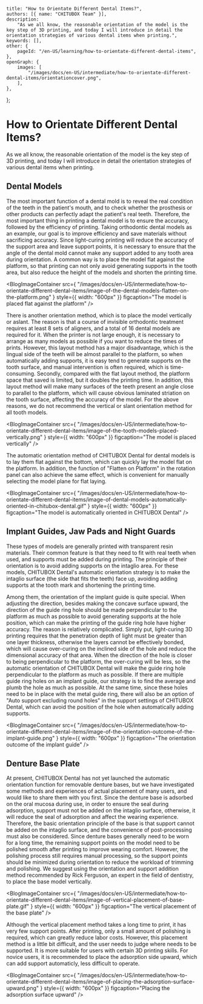 	title: "How to Orientate Different Dental Items?",
	authors: [{ name: "CHITUBOX Team" }],
	description:
		"As we all know, the reasonable orientation of the model is the key step of 3D printing, and today I will introduce in detail the orientation strategies of various dental items when printing.",
	keywords: [],
	other: {
		pageId: "/en-US/learning/how-to-orientate-different-dental-items",
	},
	openGraph: {
		images: [
			"/images/docs/en-US/intermediate/how-to-orientate-different-dental-items/orientationcover.png",
		],
	},
};

# How to Orientate Different Dental Items?

As we all know, the reasonable orientation of the model is the key step of 3D printing, and today I will introduce in detail the orientation strategies of various dental items when printing.

## Dental Models

The most important function of a dental mold is to reveal the real condition of the teeth in the patient's mouth, and to check whether the prosthesis or other products can perfectly adapt the patient's real teeth. Therefore, the most important thing in printing a dental model is to ensure the accuracy, followed by the efficiency of printing. Taking orthodontic dental models as an example, our goal is to improve efficiency and save materials without sacrificing accuracy. Since light-curing printing will reduce the accuracy of the support area and leave support points, it is necessary to ensure that the angle of the dental mold cannot make any support added to any tooth area during orientation. A common way is to place the model flat against the platform, so that printing can not only avoid generating supports in the tooth area, but also reduce the height of the models and shorten the printing time.

<BlogImageContainer
	src={
		"/images/docs/en-US/intermediate/how-to-orientate-different-dental-items/image-of-the-dental-models-flatten-on-the-platform.png"
	}
	style={{ width: "600px" }}
	figcaption="The model is placed flat against the platform"
/>

There is another orientation method, which is to place the model vertically or aslant. The reason is that a course of invisible orthodontic treatment requires at least 8 sets of aligners, and a total of 16 dental models are required for it. When the printer is not large enough, it is necessary to arrange as many models as possible if you want to reduce the times of prints. However, this layout method has a major disadvantage, which is the lingual side of the teeth will be almost parallel to the platform, so when automatically adding supports, it is easy tend to generate supports on the tooth surface, and manual intervention is often required, which is time-consuming. Secondly, compared with the flat layout method, the platform space that saved is limited, but it doubles the printing time. In addition, this layout method will make many surfaces of the teeth present an angle close to parallel to the platform, which will cause obvious laminated striation on the tooth surface, affecting the accuracy of the model. For the above reasons, we do not recommend the vertical or slant orientation method for all tooth models.

<BlogImageContainer
	src={
		"/images/docs/en-US/intermediate/how-to-orientate-different-dental-items/image-of-the-tooth-models-placed-vertically.png"
	}
	style={{ width: "600px" }}
	figcaption="The model is placed vertically"
/>

The automatic orientation method of CHITUBOX Dental for dental models is to lay them flat against the bottom, which can quickly lay the model flat on the platform. In addition, the function of "Flatten on Platform" in the rotation panel can also achieve the same effect, which is convenient for manually selecting the model plane for flat laying.

<BlogImageContainer
	src={
		"/images/docs/en-US/intermediate/how-to-orientate-different-dental-items/image-of-dental-models-automatically-oriented-in-chitubox-dental.gif"
	}
	style={{ width: "600px" }}
	figcaption="The model is automatically oriented in CHITUBOX Dental"
/>

## Implant Guides, Jaw Pads and Night Guards

These types of models are generally printed with transparent resin materials. Their common feature is that they need to fit with real teeth when used, and supports must be added during printing. The principle of their orientation is to avoid adding supports on the intaglio area. For these models, CHITUBOX Dental's automatic orientation strategy is to make the intaglio surface (the side that fits the teeth) face up, avoiding adding supports at the tooth mark and shortening the printing time.

Among them, the orientation of the implant guide is quite special. When adjusting the direction, besides making the concave surface upward, the direction of the guide ring hole should be made perpendicular to the platform as much as possible to avoid generating supports at the hole position, which can make the printing of the guide ring hole have higher accuracy. The reason is relatively complicated. Simply put, light-curing 3D printing requires that the penetration depth of light must be greater than one layer thickness, otherwise the layers cannot be effectively bonded, which will cause over-curing on the inclined side of the hole and reduce the dimensional accuracy of that area. When the direction of the hole is closer to being perpendicular to the platform, the over-curing will be less, so the automatic orientation of CHITUBOX Dental will make the guide ring hole perpendicular to the platform as much as possible. If there are multiple guide ring holes on an implant guide, our strategy is to find the average and plumb the hole as much as possible. At the same time, since these holes need to be in place with the metal guide ring, there will also be an option of "Auto support excluding round holes" in the support settings of CHITUBOX Dental, which can avoid the position of the hole when automatically adding supports.

<BlogImageContainer
	src={
		"/images/docs/en-US/intermediate/how-to-orientate-different-dental-items/image-of-the-orientation-outcome-of-the-implant-guide.png"
	}
	style={{ width: "600px" }}
	figcaption="The orientation outcome of the implant guide"
/>

## Denture Base Plate

At present, CHITUBOX Dental has not yet launched the automatic orientation function for removable denture bases, but we have investigated some methods and experiences of actual placement of many users, and would like to share them with you first. Since the denture base is adsorbed on the oral mucosa during use, in order to ensure the seal during adsorption, support must not be added on the intaglio surface, otherwise, it will reduce the seal of adsorption and affect the wearing experience. Therefore, the basic orientation principle of the base is that support cannot be added on the intaglio surface, and the convenience of post-processing must also be considered. Since denture bases generally need to be worn for a long time, the remaining support points on the model need to be polished smooth after printing to improve wearing comfort. However, the polishing process still requires manual processing, so the support points should be minimized during orientation to reduce the workload of trimming and polishing. We suggest using the orientation and support addition method recommended by Rick Ferguson, an expert in the field of dentistry, to place the base model vertically.

<BlogImageContainer
	src={
		"/images/docs/en-US/intermediate/how-to-orientate-different-dental-items/image-of-vertical-placement-of-base-plate.gif"
	}
	style={{ width: "600px" }}
	figcaption="The vertical placement of the base plate"
/>

Although the vertical placement method takes a long time to print, it has very few support points. After printing, only a small amount of polishing is required, which can greatly reduce labor costs. However, this placement method is a little bit difficult, and the user needs to judge where needs to be supported. It is more suitable for users with certain 3D printing skills. For novice users, it is recommended to place the adsorption side upward, which can add support automaticly, less difficult to operate.

<BlogImageContainer
	src={
		"/images/docs/en-US/intermediate/how-to-orientate-different-dental-items/image-of-placing-the-adsorption-surface-upward.png"
	}
	style={{ width: "600px" }}
	figcaption="Placing the adsorption surface upward"
/>
